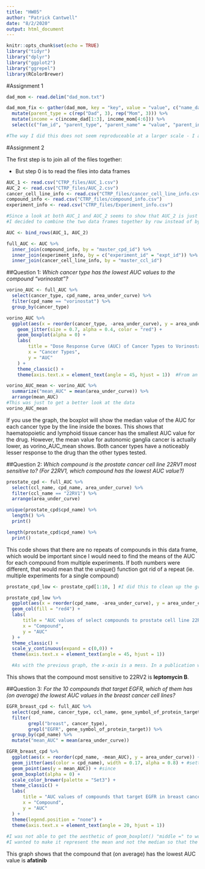 ```yaml
---
title: "HW05"
author: "Patrick Cantwell"
date: "8/2/2020"
output: html_document
---
```


```r
knitr::opts_chunk$set(echo = TRUE)
library("tidyr")
library("dplyr")
library("ggplot2")
library("ggrepel")
library(RColorBrewer)
```

#Assignment 1

```r
dad_mom <- read.delim("dad_mom.txt")

dad_mom_fix <- gather(dad_mom, key = "key", value = "value", c("name_dad", "name_mom")) %>% 
  mutate(parent_type = c(rep("Dad", 3), rep("Mom", 3))) %>% 
  mutate(income = c(income_dad[1:3], income_mom[4:6])) %>% 
  select(c("fam_id", "parent_type", "parent_name" = "value", "parent_income" = "income")) #I reordered and changed the names of the columns

#The way I did this does not seem reproduceable at a larger scale - I am excited to see how everyone else did a better job!
```

#Assignment 2

The first step is to join all of the files together:

* But step 0 is to read the files into data frames
```r
AUC_1 <- read.csv("CTRP_files/AUC_1.csv")
AUC_2 <- read.csv("CTRP_files/AUC_2.csv")
cancer_cell_line_info <- read.csv("CTRP_files/cancer_cell_line_info.csv")
compound_info <- read.csv("CTRP_files/compound_info.csv")
experiment_info <- read.csv("CTRP_files/Experiment_info.csv")
```

```r
#Since a look at both AUC_1 and AUC_2 seems to show that AUC_2 is just a continuation of AUC_1 (potentially due to a technical limitation),
#I decided to combine the two data frames together by row instead of by a shared column

AUC <- bind_rows(AUC_1, AUC_2)

full_AUC <- AUC %>% 
  inner_join(compound_info, by = "master_cpd_id") %>% 
  inner_join(experiment_info, by = c("experiment_id" = "expt_id")) %>% 
  inner_join(cancer_cell_line_info, by = "master_ccl_id")
```

##Question 1: *Which cancer type has the lowest AUC values to the compound "vorinostat"?*

```r
vorino_AUC <- full_AUC %>% 
  select(cancer_type, cpd_name, area_under_curve) %>% 
  filter(cpd_name == "vorinostat") %>% 
  group_by(cancer_type)

vorino_AUC %>% 
  ggplot(aes(x = reorder(cancer_type, -area_under_curve), y = area_under_curve), ) +
    geom_jitter(size = 0.7, alpha = 0.4, color = "red") +
    geom_boxplot(alpha = 0) +
    labs(
        title = "Dose Response Curve (AUC) of Cancer Types to Vorinostat",
        x = "Cancer Types",
        y = "AUC"
    ) +
    theme_classic() +
    theme(axis.text.x = element_text(angle = 45, hjust = 1))  #From an aesthetic perspective, the x-axis looks terrible. This could be fixed by using abbreviations for the cancer types
```

```r
vorino_AUC_mean <- vorino_AUC %>% 
  summarize("mean_AUC" = mean(area_under_curve)) %>% 
  arrange(mean_AUC)
#This was just to get a better look at the data
vorino_AUC_mean
```

If you use the graph, the boxplot will show the median value of the AUC for each cancer type by the line inside the boxes. This shows that haematopoietic and lymphoid tissue cancer has the smallest AUC value for the drug. However, the mean value for autonomic ganglia cancer is actually lower, as vorino_AUC_mean shows. Both cancer types have a noticeably lesser response to the drug than the other types tested.


##Question 2: *Which compound is the prostate cancer cell line 22RV1 most sensitive to? (For 22RV1, which compound has the lowest AUC value?)*


```r
prostate_cpd <- full_AUC %>% 
  select(ccl_name, cpd_name, area_under_curve) %>% 
  filter(ccl_name == "22RV1") %>% 
  arrange(area_under_curve)

unique(prostate_cpd$cpd_name) %>% 
  length() %>%
  print()

length(prostate_cpd$cpd_name) %>% 
  print()

```
This code shows that there are no repeats of compounds in this data frame, which would be important since I would need to find the means of the AUC for each compound from multiple experiments. If both numbers were different, that would mean that the unique() function got rid of a repeat (ie. multiple experiments for a single compound)


```r
prostate_cpd_low <- prostate_cpd[1:10, ] #I did this to clean up the graph, otherwise it would be very cluttered and difficult to read

prostate_cpd_low %>% 
  ggplot(aes(x = reorder(cpd_name, -area_under_curve), y = area_under_curve)) +
  geom_col(fill = "red4") +
  labs(
      title = "AUC values of select compounds to prostate cell line 22RV1",
      x = "Compound",
      y = "AUC"
  ) +
  theme_classic() +
  scale_y_continuous(expand = c(0,0)) +
  theme(axis.text.x = element_text(angle = 45, hjust = 1))

  #As with the previous graph, the x-axis is a mess. In a publication worthy graph, the longer compound names would be abbreviated
```
This shows that the compound most sensitive to 22RV2 is **leptomycin B**.

##Question 3: *For the 10 compounds that target EGFR, which of them has (on average) the lowest AUC values in the breast cancer cell lines?*

```r
EGFR_breast_cpd <- full_AUC %>% 
  select(cpd_name, cancer_type, ccl_name, gene_symbol_of_protein_target, area_under_curve) %>% 
  filter(
        grepl("breast", cancer_type),
        grepl("EGFR", gene_symbol_of_protein_target)) %>% 
  group_by(cpd_name) %>% 
  mutate("mean_AUC" = mean(area_under_curve))

EGFR_breast_cpd %>% 
  ggplot(aes(x = reorder(cpd_name, -mean_AUC), y = area_under_curve)) +
  geom_jitter(aes(color = cpd_name), width = 0.17, alpha = 0.8) + #setting width creates distinction between the points of different compounds
  geom_point(aes(y = mean_AUC)) + #since 
  geom_boxplot(alpha = 0) + 
  scale_color_brewer(palette = "Set3") +
  theme_classic() +
  labs(
      title = "AUC values of compounds that target EGFR in breast cancer cell lines",
      x = "Compound",
      y = "AUC"
  ) +
  theme(legend.position = "none") +
  theme(axis.text.x = element_text(angle = 20, hjust = 1))
  
#I was not able to get the aesthetic of geom_boxplot() "middle =" to work, which would change what the middle line of the boxplot represents
#I wanted to make it represent the mean and not the median so that the ordering of the x-axis made more sense to the viewer

```

This graph shows that the compound that (on average) has the lowest AUC value is **afatinib**

